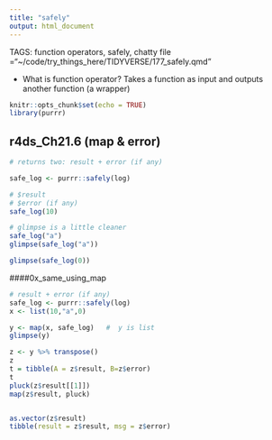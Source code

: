 ```yaml
---
title: "safely"
output: html_document
---
```


TAGS: function operators, safely, chatty
file ="~/code/try_things_here/TIDYVERSE/177_safely.qmd" 

- What is function operator?
Takes a function as input and outputs another function (a wrapper)

```r
knitr::opts_chunk$set(echo = TRUE)
library(purrr)
```

## r4ds_Ch21.6 (map & error)
```r
# returns two: result + error (if any)

safe_log <- purrr::safely(log)

# $result
# $error (if any)
safe_log(10)

# glimpse is a little cleaner
safe_log("a")
glimpse(safe_log("a"))

glimpse(safe_log(0))
```

####0x_same_using_map
```r
# result + error (if any)
safe_log <- purrr::safely(log)
x <- list(10,"a",0)

y <- map(x, safe_log)   #  y is list  
glimpse(y)

z <- y %>% transpose() 
z
t = tibble(A = z$result, B=z$error)
t
pluck(z$result[[1]])
map(z$result, pluck)


as.vector(z$result)
tibble(result = z$result, msg = z$error)
```

